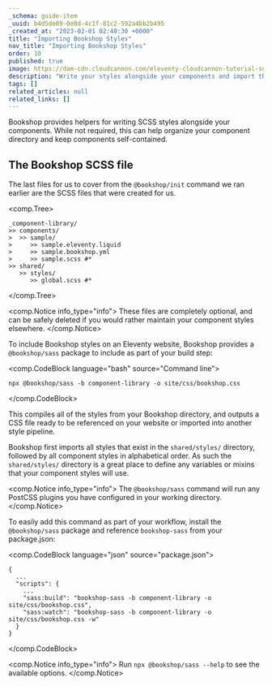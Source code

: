 ```yaml
---
_schema: guide-item
_uuid: b4d5de09-0e8d-4c1f-81c2-592a4bb2b495
_created_at: "2023-02-01 02:40:30 +0000"
title: "Importing Bookshop Styles"
nav_title: "Importing Bookshop Styles"
order: 10
published: true
image: https://dam-cdn.cloudcannon.com/eleventy-cloudcannon-tutorial-social.png
description: "Write your styles alongside your components and import them automatically"
tags: []
related_articles: null
related_links: []
---
```


Bookshop provides helpers for writing SCSS styles alongside your components.
While not required, this can help organize your component directory and keep components self-contained.


## The Bookshop SCSS file

The last files for us to cover from the `@bookshop/init` command we ran earlier are the SCSS files that were
created for us.

<comp.Tree>
```
_component-library/
>> components/
>  >> sample/
>     >> sample.eleventy.liquid
>     >> sample.bookshop.yml
>     >> sample.scss #*
>> shared/
   >> styles/
      >> global.scss #*
```
</comp.Tree>

<comp.Notice info_type="info">
  These files are completely optional, and can be safely deleted
  if you would rather maintain your component styles elsewhere.
</comp.Notice>

To include Bookshop styles on an Eleventy website, Bookshop provides a `@bookshop/sass` package 
to include as part of your build step:

<comp.CodeBlock language="bash" source="Command line">
```
npx @bookshop/sass -b component-library -o site/css/bookshop.css
```
</comp.CodeBlock>

This compiles all of the styles from your Bookshop directory,
and outputs a CSS file ready to be referenced on your website or imported into another style pipeline.

Bookshop first imports all styles that exist in the `shared/styles/` directory, followed by all component styles
in alphabetical order. As such the `shared/styles/` directory is a great place to define any variables or mixins
that your component styles will use.

<comp.Notice info_type="info">
  The `@bookshop/sass` command will run any PostCSS plugins you have configured in your working directory.
</comp.Notice>

To easily add this command as part of your workflow, install the `@bookshop/sass` package and reference
`bookshop-sass` from your package.json:

<comp.CodeBlock language="json" source="package.json">
```
{
  ...
  "scripts": {
    ...
    "sass:build": "bookshop-sass -b component-library -o site/css/bookshop.css",
    "sass:watch": "bookshop-sass -b component-library -o site/css/bookshop.css -w"
  }
}
```
</comp.CodeBlock>

<comp.Notice info_type="info">
  Run `npx @bookshop/sass --help` to see the available options.
</comp.Notice>

